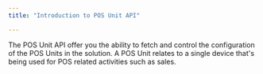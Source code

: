 ```yaml
---
title: "Introduction to POS Unit API"

---
```


The POS Unit API offer you the ability to fetch and control the configuration of the POS Units in the solution.
A POS Unit relates to a single device that's being used for POS related activities such as sales.